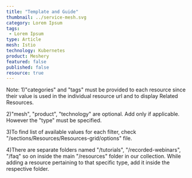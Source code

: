 ```yaml
---
title: "Template and Guide"
thumbnail: ../service-mesh.svg
category: Lorem Ipsum
tags:
 - Lorem Ipsum
type: Article
mesh: Istio
technology: Kubernetes
product: Meshery
featured: false
published: false
resource: true
---
```



<ResourcesWrapper>

Note:
1)"categories" and "tags" must be provided to each resource since their value is used in the individual resource url and to display Related Resources.

2)"mesh", "product", "technology" are optional. Add only if applicable. However the "type" must be specified.

3)To find list of available values for each filter, check "/sections/Resources/Resources-grid/options" file.

4)There are separate folders named "/tutorials", "/recorded-webinars", "/faq" so on inside the main "/resources" folder in our collection.
While adding a resource pertaining to that specific type, add it inside the respective folder.

</ResourcesWrapper>